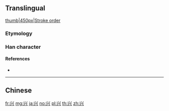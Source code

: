 {{character info/new}}
{{also|興}}
==Translingual==
[[image:兴-bw.png|thumb|450px|Stroke order]]

===Etymology===
{{Han simp|興}}

===Han character===
{{Han char|rn=12|rad=八|as=04|sn=6|four=|canj=FMC|ids=⿳⺍一八}}

====References====
* {{Han ref|kx=0127.091|hdz=10243.050|uh=5174|ud=20852}}

----

==Chinese==
{{zh-see|興}}

[[fr:兴]]
[[mg:兴]]
[[ja:兴]]
[[no:兴]]
[[pl:兴]]
[[th:兴]]
[[zh:兴]]